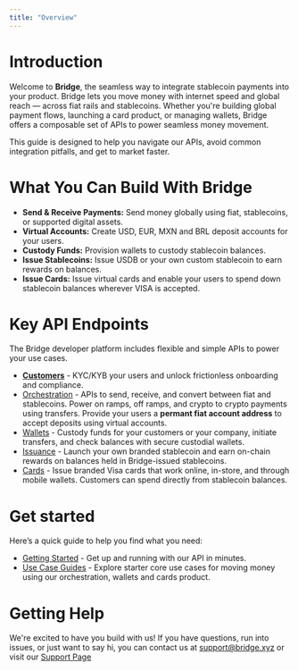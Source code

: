 ```yaml
---
title: "Overview"
---
```


# Introduction

Welcome to **Bridge**, the seamless way to integrate stablecoin payments into your product. Bridge lets you move money with internet speed and global reach — across fiat rails and stablecoins. Whether you're building global payment flows, launching a card product, or managing wallets, Bridge offers a composable set of APIs to power seamless money movement.

This guide is designed to help you navigate our APIs, avoid common integration pitfalls, and get to market faster.

# What You Can Build With Bridge

- **Send & Receive Payments:** Send money globally using fiat, stablecoins, or supported digital assets.
- **Virtual Accounts:** Create USD, EUR, MXN and BRL deposit accounts for your users.
- **Custody Funds:** Provision wallets to custody stablecoin balances.
- **Issue Stablecoins:** Issue USDB or your own custom stablecoin to earn rewards on balances.
- **Issue Cards:** Issue virtual cards and enable your users to spend down stablecoin balances wherever VISA is accepted.

# Key API Endpoints

The Bridge developer platform includes flexible and simple APIs to power your use cases.

- [**Customers**](/customers/overview) - KYC/KYB your users and unlock frictionless onboarding and compliance.
- [Orchestration](/orchestration/overview) - APIs to send, receive, and convert between fiat and stablecoins. Power on ramps, off ramps, and crypto to crypto payments using transfers. Provide your users a **permant fiat account address** to accept deposits using virtual accounts.
- [Wallets](/guides/wallets/overview) - Custody funds for your customers or your company, initiate transfers, and check balances with secure custodial wallets.
- [Issuance](/issuance/overview) - Launch your own branded stablecoin and earn on-chain rewards on balances held in Bridge-issued stablecoins.
- [Cards](/cards/overview/overview) - Issue branded Visa cards that work online, in-store, and through mobile wallets. Customers can spend directly from stablecoin balances.

# Get started

Here’s a quick guide to help you find what you need:

- [Getting Started](/guides/getstarted/setup) - Get up and running with our API in minutes.
- [Use Case Guides](/guides/getstarted/overview) - Explore starter core use cases for moving money using our orchestration, wallets and cards product.

# Getting Help

We're excited to have you build with us\! If you have questions, run into issues, or just want to say hi, you can contact us at [support@bridge.xyz](mailto:support@bridge.xyz) or visit our [Support Page](https://support.bridge.xyz/)